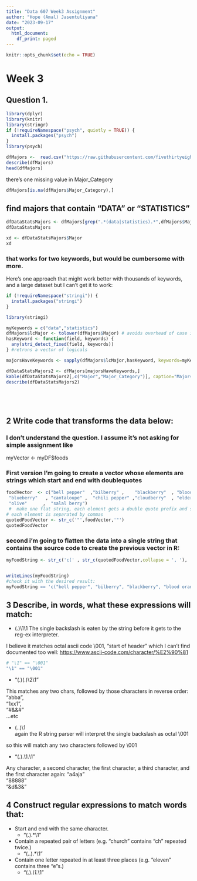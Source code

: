 ```yaml
---
title: "Data 607 Week3 Assignment"
author: "Hope (Amal) Jasentuliyana"
date: "2023-09-17"
output:
  html_document:
    df_print: paged
---
```


```r
knitr::opts_chunk$set(echo = TRUE)
```

# Week 3


## Question 1.
```r
library(dplyr)
library(knitr)
library(stringr)
if (!requireNamespace("psych", quietly = TRUE)) {
  install.packages("psych")
}
library(psych)

dfMajors <-  read.csv("https://raw.githubusercontent.com/fivethirtyeight/data/master/college-majors/majors-list.csv")
describe(dfMajors)
head(dfMajors)
```
there's one missing value in Major_Category
```r
dfMajors[is.na(dfMajors$Major_Category),]

```
## find majors that contain "DATA" or "STATISTICS"

```r

dfDataStatsMajors <- dfMajors[grep(".*(data|statistics).*",dfMajors$Major,ignore.case = TRUE),] # case insensitive search
dfDataStatsMajors

xd <- dfDataStatsMajors$Major
xd
```



### that works for two keywords, but would be cumbersome with more.
Here's one approach that might work better with thousands of keywords, and a large dataset but
I can't get it to work:


```r
if (!requireNamespace("stringi")) {
  install.packages("stringi")
}

library(stringi)

myKeywords = c("data","statistics")
dfMajors$lcMajor <- tolower(dfMajors$Major) # avoids overhead of case insensitive matching if we have many keywords
hasKeyword <- function(field, keywords) {
  any(stri_detect_fixed(field, keywords))
} #retruns a vector of logicals

majorsHaveKeywords <- sapply(dfMajors$lcMajor,hasKeyword, keywords=myKeywords )

dfDataStatsMajors2 <- dfMajors[majorsHaveKeywords,]
kable(dfDataStatsMajors2[,c("Major","Major_Category")], caption="Majors containing our keywords")  
describe(dfDataStatsMajors2)






```

## 2 Write code that transforms the data below:

### I don't understand the question.  I assume it's not asking for simple assignment like
myVector <- myDF$foods


### First  version I'm going to create a vector whose elements are strings which start and end with doublequotes
```r
foodVector  <- c("bell pepper"  ,"bilberry" ,    "blackberry"  , "blood orange",
 "blueberry"   , "cantaloupe" ,  "chili pepper" ,"cloudberry"  , "elderberry"  , "lime"    ,     "lychee"     ,  "mulberry"    ,
 "olive"      ,  "salal berry")
 #  make one flat string, each element gets a double quote prefix and suffix, and 
# each element is separated by commas
quotedFoodVector <- str_c('"',foodVector,'"')
quotedFoodVector
```
### second  i'm going to flatten the data into a single string that contains the source code to create the previous vector in R:
```r
myFoodString <- str_c('c(' , str_c(quotedFoodVector,collapse = ', '), ')')


writeLines(myFoodString)
#check it with the desired result:
myFoodString == 'c("bell pepper", "bilberry", "blackberry", "blood orange", "blueberry", "cantaloupe", "chili pepper", "cloudberry", "elderberry", "lime", "lychee", "mulberry", "olive", "salal berry")'
```


## 3 Describe, in words, what these expressions will match:

* (.)\1\1
The single backslash is eaten by the string before it gets to the reg-ex interpreter.

I believe it matches octal ascii code \001, "start of header" which I can't find documented too well: [https://www.ascii-code.com/character/%E2%90%81](https://www.ascii-code.com/character/%E2%90%81)

```r
# "\1" == "\001"
"\1" == "\001"
```


* "(.)(.)\\2\\1"

This matches any two chars, followed by those characters in reverse order:
"abba",  
"1xx1",  
"#&&#"  
...etc

* (..)\1  
again the R string parser will interpret the single backslash as octal \001

so this will match any two characters followed by \001

* "(.).\\1.\\1"

Any character, a second character, the first character, a third character, and the first character again:
"a4aja"  
"88888"  
"&d&3&"  

## 4 Construct regular expressions to match words that:

* Start and end with the same character.
  * "(.).*\\1"  
* Contain a repeated pair of letters (e.g. "church" contains "ch" repeated twice.)
  * "(..).*\\1"
* Contain one letter repeated in at least three places (e.g. "eleven" contains three "e"s.)
  * "(.).*\\1.*\\1"